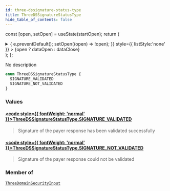 ```yaml
---
id: three-dssignature-status-type
title: ThreeDSSignatureStatusType
hide_table_of_contents: false
---
```






const [open, setOpen] = useState(startOpen);
return (
<details {...(open ? { open: true } : {})} className="details" style={{ border:'none', boxShadow:'none', background:'var(--ifm-background-color)' }}>
<summary
onClick={(e) => {
e.preventDefault();
setOpen((open) => !open);
}}
style={{ listStyle:'none' }} >
{open ? dataOpen : dataClose}
</summary>
{open && children}
</details>
);
};

No description

```graphql
enum ThreeDSSignatureStatusType {
  SIGNATURE_VALIDATED
  SIGNATURE_NOT_VALIDATED
}
```

### Values

#### [<code style={{ fontWeight: 'normal' }}>ThreeDSSignatureStatusType.<b>SIGNATURE_VALIDATED</b></code>](#)

> Signature of the payer response has been validated successfully

#### [<code style={{ fontWeight: 'normal' }}>ThreeDSSignatureStatusType.<b>SIGNATURE_NOT_VALIDATED</b></code>](#)

> Signature of the payer response could not be validated

### Member of

[`ThreeDomainSecurityInput`](/api/inputs/three-domain-security-input) <Badge class="badge badge--secondary" text="input"/>

